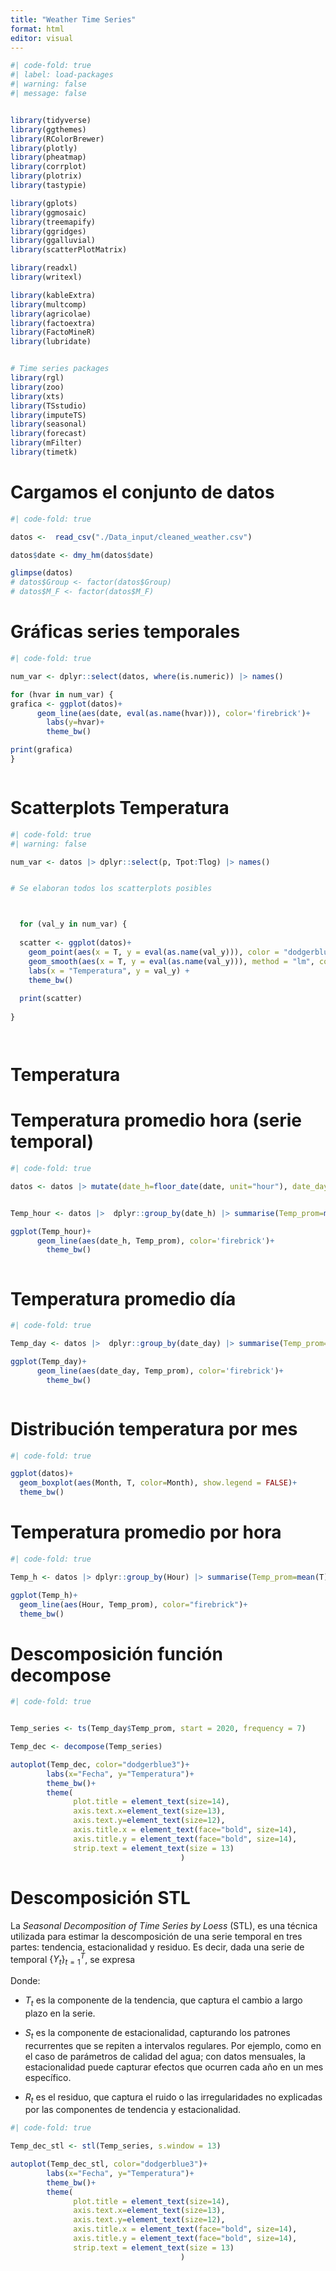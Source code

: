 ```yaml
---
title: "Weather Time Series"
format: html
editor: visual
---
```


```r
#| code-fold: true
#| label: load-packages
#| warning: false
#| message: false


library(tidyverse)
library(ggthemes)
library(RColorBrewer)
library(plotly)
library(pheatmap)
library(corrplot)
library(plotrix)
library(tastypie)

library(gplots)
library(ggmosaic)
library(treemapify)
library(ggridges)
library(ggalluvial)
library(scatterPlotMatrix)

library(readxl)
library(writexl)

library(kableExtra)
library(multcomp)
library(agricolae)
library(factoextra)
library(FactoMineR)
library(lubridate)


# Time series packages
library(rgl)
library(zoo)
library(xts)
library(TSstudio)
library(imputeTS)
library(seasonal)
library(forecast)
library(mFilter)
library(timetk)

```

# Cargamos el conjunto de datos

```r
#| code-fold: true

datos <-  read_csv("./Data_input/cleaned_weather.csv")

datos$date <- dmy_hm(datos$date)

glimpse(datos)
# datos$Group <- factor(datos$Group)
# datos$M_F <- factor(datos$M_F)


```

# Gráficas series temporales

```r
#| code-fold: true

num_var <- dplyr::select(datos, where(is.numeric)) |> names() 

for (hvar in num_var) {
grafica <- ggplot(datos)+
      geom_line(aes(date, eval(as.name(hvar))), color='firebrick')+ 
        labs(y=hvar)+
        theme_bw()

print(grafica)
}



```

# Scatterplots Temperatura

```r
#| code-fold: true
#| warning: false

num_var <- datos |> dplyr::select(p, Tpot:Tlog) |> names()


# Se elaboran todos los scatterplots posibles



  for (val_y in num_var) {
    
  scatter <- ggplot(datos)+
    geom_point(aes(x = T, y = eval(as.name(val_y))), color = "dodgerblue") +
    geom_smooth(aes(x = T, y = eval(as.name(val_y))), method = "lm", color="red2") +
    labs(x = "Temperatura", y = val_y) +
    theme_bw()
    
  print(scatter)
  
}




```

# Temperatura

# Temperatura promedio hora (serie temporal)

```r
#| code-fold: true

datos <- datos |> mutate(date_h=floor_date(date, unit="hour"), date_day=date(date), Month=month(date, label=TRUE), Day= wday(date, label=TRUE, abbr=FALSE), Hour=hour(date), .before=1)


Temp_hour <- datos |>  dplyr::group_by(date_h) |> summarise(Temp_prom=mean(T))

ggplot(Temp_hour)+
      geom_line(aes(date_h, Temp_prom), color='firebrick')+ 
        theme_bw()



```

# Temperatura promedio día

```r
#| code-fold: true

Temp_day <- datos |>  dplyr::group_by(date_day) |> summarise(Temp_prom=mean(T))

ggplot(Temp_day)+
      geom_line(aes(date_day, Temp_prom), color='firebrick')+ 
        theme_bw()



```

# Distribución temperatura por mes

```r
#| code-fold: true

ggplot(datos)+
  geom_boxplot(aes(Month, T, color=Month), show.legend = FALSE)+
  theme_bw()

```

# Temperatura promedio por hora

```r
#| code-fold: true

Temp_h <- datos |> dplyr::group_by(Hour) |> summarise(Temp_prom=mean(T))

ggplot(Temp_h)+
  geom_line(aes(Hour, Temp_prom), color="firebrick")+
  theme_bw()

```

# Descomposición función decompose

```r
#| code-fold: true


Temp_series <- ts(Temp_day$Temp_prom, start = 2020, frequency = 7)

Temp_dec <- decompose(Temp_series)

autoplot(Temp_dec, color="dodgerblue3")+
        labs(x="Fecha", y="Temperatura")+
        theme_bw()+
        theme(
              plot.title = element_text(size=14),
              axis.text.x=element_text(size=13),
              axis.text.y=element_text(size=12),
              axis.title.x = element_text(face="bold", size=14),
              axis.title.y = element_text(face="bold", size=14),
              strip.text = element_text(size = 13)
                                      )
```

# Descomposición STL

La *Seasonal Decomposition of Time Series by Loess* (STL), es una técnica utilizada para estimar la descomposición de una serie temporal en tres partes: tendencia, estacionalidad y residuo. Es decir, dada una serie de temporal $\{Y_t\}_{t=1}^T$, se expresa

\begin{equation}
Y_t=T_t+S_t+R_t
\end{equation}

Donde:

-   $T_t$ es la componente de la tendencia, que captura el cambio a largo plazo en la serie.

-   $S_t$ es la componente de estacionalidad, capturando los patrones recurrentes que se repiten a intervalos regulares. Por ejemplo, como en el caso de parámetros de calidad del agua; con datos mensuales, la estacionalidad puede capturar efectos que ocurren cada año en un mes específico.

-   $R_t$ es el residuo, que captura el ruido o las irregularidades no explicadas por las componentes de tendencia y estacionalidad.

```r
#| code-fold: true

Temp_dec_stl <- stl(Temp_series, s.window = 13)

autoplot(Temp_dec_stl, color="dodgerblue3")+
        labs(x="Fecha", y="Temperatura")+
        theme_bw()+
        theme(
              plot.title = element_text(size=14),
              axis.text.x=element_text(size=13),
              axis.text.y=element_text(size=12),
              axis.title.x = element_text(face="bold", size=14),
              axis.title.y = element_text(face="bold", size=14),
              strip.text = element_text(size = 13)
                                      )
```
